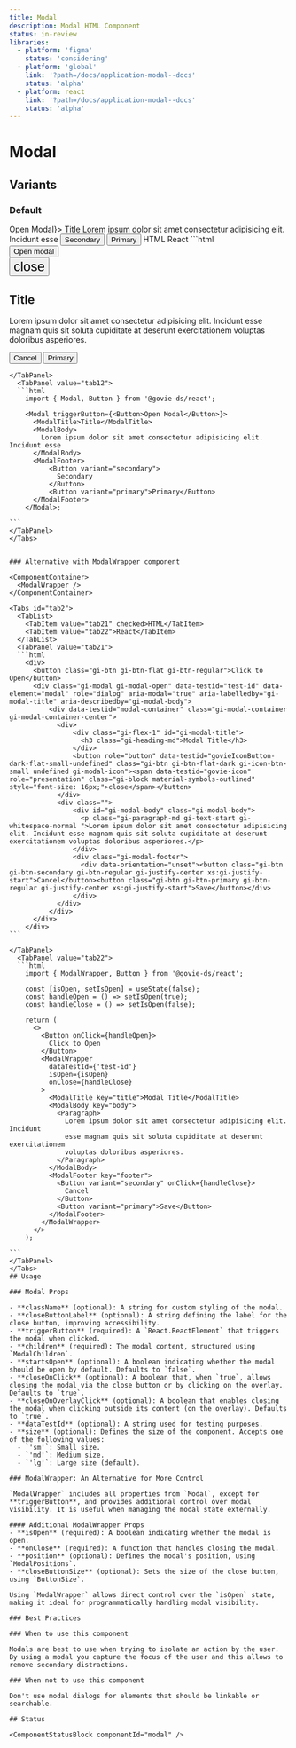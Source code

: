 ```yaml
---
title: Modal
description: Modal HTML Component
status: in-review
libraries:
  - platform: 'figma'
    status: 'considering'
  - platform: 'global'
    link: '?path=/docs/application-modal--docs'
    status: 'alpha'
  - platform: react
    link: '?path=/docs/application-modal--docs'
    status: 'alpha'
---
```


# Modal

## Variants

### Default

<ComponentContainer>
  <Modal triggerButton={<Button>Open Modal</Button>}>
    <ModalTitle>Title</ModalTitle>
    <ModalBody>
      Lorem ipsum dolor sit amet consectetur adipisicing elit. Incidunt esse
    </ModalBody>
    <ModalFooter>
      <Button variant="secondary" appearance="dark">
        Secondary
      </Button>
      <Button variant="primary">Primary</Button>
    </ModalFooter>
  </Modal>
</ComponentContainer>

<Tabs id="tab1">
  <TabList>
    <TabItem value="tab11" checked>HTML</TabItem>
    <TabItem value="tab12">React</TabItem>
  </TabList>
  <TabPanel value="tab11">
  ```html
<div>
   <button  class="gi-btn gi-btn-primary gi-btn-regular">Open modal</button>
   <div class="gi-modal gi-modal-close" data-element="modal">
      <div class="gi-modal-container-center">
         <button  class="gi-btn gi-btn-flat-dark gi-btn-large gi-modal-icon">
            <span role="presentation" class="material-symbols-outlined   gi-block" style="font-size: 24px;">close</span>
          </button>
         <div class="gi-flex gi-flex-col gi-h-full">
            <h2 class="gi-heading-lg">Title</h2>
            <div class="gi-modal-body">
               <p class="gi-paragraph-md gi-text-start gi-whitespace-normal ">Lorem ipsum dolor sit amet consectetur adipisicing elit. Incidunt esse magnam quis sit soluta cupiditate at deserunt exercitationem voluptas doloribus asperiores.</p>
            </div>
            <div class="modal-footer">
               <div class="gi-flex gi-gap-6 gi-justify-end">
                <button class="gi-btn gi-btn-secondary-dark gi-btn-regular">Cancel</button>
                <button class="gi-btn gi-btn-primary gi-btn-regular">Primary</button></div>
            </div>
         </div>
      </div>
   </div>
</div>

````
</TabPanel>
  <TabPanel value="tab12">
  ```html
    import { Modal, Button } from '@govie-ds/react';

    <Modal triggerButton={<Button>Open Modal</Button>}>
      <ModalTitle>Title</ModalTitle>
      <ModalBody>
        Lorem ipsum dolor sit amet consectetur adipisicing elit. Incidunt esse
      </ModalBody>
      <ModalFooter>
          <Button variant="secondary">
            Secondary
          </Button>
          <Button variant="primary">Primary</Button>
      </ModalFooter>
    </Modal>;

```
</TabPanel>
</Tabs>


### Alternative with ModalWrapper component

<ComponentContainer>
  <ModalWrapper />
</ComponentContainer>

<Tabs id="tab2">
  <TabList>
    <TabItem value="tab21" checked>HTML</TabItem>
    <TabItem value="tab22">React</TabItem>
  </TabList>
  <TabPanel value="tab21">
  ```html
    <div>
      <button class="gi-btn gi-btn-flat gi-btn-regular">Click to Open</button>
      <div class="gi-modal gi-modal-open" data-testid="test-id" data-element="modal" role="dialog" aria-modal="true" aria-labelledby="gi-modal-title" aria-describedby="gi-modal-body">
          <div data-testid="modal-container" class="gi-modal-container gi-modal-container-center">
            <div>
                <div class="gi-flex-1" id="gi-modal-title">
                  <h3 class="gi-heading-md">Modal Title</h3>
                </div>
                <button role="button" data-testid="govieIconButton-dark-flat-small-undefined" class="gi-btn gi-btn-flat-dark gi-icon-btn-small undefined gi-modal-icon"><span data-testid="govie-icon" role="presentation" class="gi-block material-symbols-outlined" style="font-size: 16px;">close</span></button>
            </div>
            <div class="">
                <div id="gi-modal-body" class="gi-modal-body">
                  <p class="gi-paragraph-md gi-text-start gi-whitespace-normal ">Lorem ipsum dolor sit amet consectetur adipisicing elit. Incidunt esse magnam quis sit soluta cupiditate at deserunt exercitationem voluptas doloribus asperiores.</p>
                </div>
                <div class="gi-modal-footer">
                  <div data-orientation="unset"><button class="gi-btn gi-btn-secondary gi-btn-regular gi-justify-center xs:gi-justify-start">Cancel</button><button class="gi-btn gi-btn-primary gi-btn-regular gi-justify-center xs:gi-justify-start">Save</button></div>
                </div>
            </div>
          </div>
      </div>
    </div>
```

</TabPanel>
  <TabPanel value="tab22">
  ```html
    import { ModalWrapper, Button } from '@govie-ds/react';

    const [isOpen, setIsOpen] = useState(false);
    const handleOpen = () => setIsOpen(true);
    const handleClose = () => setIsOpen(false);

    return (
      <>
        <Button onClick={handleOpen}>
          Click to Open
        </Button>
        <ModalWrapper
          dataTestId={'test-id'}
          isOpen={isOpen}
          onClose={handleClose}
        >
          <ModalTitle key="title">Modal Title</ModalTitle>
          <ModalBody key="body">
            <Paragraph>
              Lorem ipsum dolor sit amet consectetur adipisicing elit. Incidunt
              esse magnam quis sit soluta cupiditate at deserunt exercitationem
              voluptas doloribus asperiores.
            </Paragraph>
          </ModalBody>
          <ModalFooter key="footer">
            <Button variant="secondary" onClick={handleClose}>
              Cancel
            </Button>
            <Button variant="primary">Save</Button>
          </ModalFooter>
        </ModalWrapper>
      </>
    );

```
</TabPanel>
</Tabs>
## Usage

### Modal Props

- **className** (optional): A string for custom styling of the modal.
- **closeButtonLabel** (optional): A string defining the label for the close button, improving accessibility.
- **triggerButton** (required): A `React.ReactElement` that triggers the modal when clicked.
- **children** (required): The modal content, structured using `ModalChildren`.
- **startsOpen** (optional): A boolean indicating whether the modal should be open by default. Defaults to `false`.
- **closeOnClick** (optional): A boolean that, when `true`, allows closing the modal via the close button or by clicking on the overlay. Defaults to `true`.
- **closeOnOverlayClick** (optional): A boolean that enables closing the modal when clicking outside its content (on the overlay). Defaults to `true`.
- **dataTestId** (optional): A string used for testing purposes.
- **size** (optional): Defines the size of the component. Accepts one of the following values:
  - `'sm'`: Small size.
  - `'md'`: Medium size.
  - `'lg'`: Large size (default).

### ModalWrapper: An Alternative for More Control

`ModalWrapper` includes all properties from `Modal`, except for **triggerButton**, and provides additional control over modal visibility. It is useful when managing the modal state externally.

#### Additional ModalWrapper Props
- **isOpen** (required): A boolean indicating whether the modal is open.
- **onClose** (required): A function that handles closing the modal.
- **position** (optional): Defines the modal's position, using `ModalPositions`.
- **closeButtonSize** (optional): Sets the size of the close button, using `ButtonSize`.

Using `ModalWrapper` allows direct control over the `isOpen` state, making it ideal for programmatically handling modal visibility.

### Best Practices

### When to use this component

Modals are best to use when trying to isolate an action by the user. By using a modal you capture the focus of the user and this allows to remove secondary distractions.

### When not to use this component

Don't use modal dialogs for elements that should be linkable or searchable.

## Status

<ComponentStatusBlock componentId="modal" />

````

